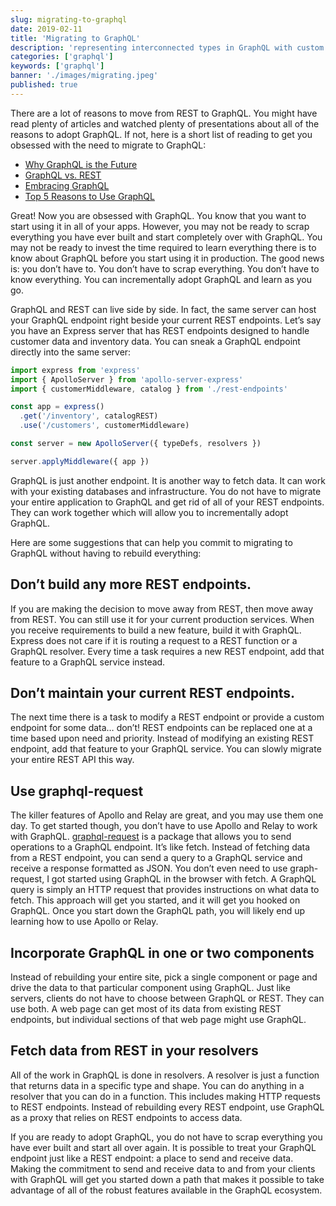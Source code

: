 ```yaml
---
slug: migrating-to-graphql
date: 2019-02-11
title: 'Migrating to GraphQL'
description: 'representing interconnected types in GraphQL with custom objects'
categories: ['graphql']
keywords: ['graphql']
banner: './images/migrating.jpeg'
published: true
---
```


There are a lot of reasons to move from REST to GraphQL. You might have read plenty of articles and watched plenty of presentations about all of the reasons to adopt GraphQL. If not, here is a short list of reading to get you obsessed with the need to migrate to GraphQL:

* [Why GraphQL is the Future](https://dev-blog.apollodata.com/why-graphql-is-the-future-3bec28193807)
* [GraphQL vs. REST](https://blog.apollographql.com/graphql-vs-rest-5d425123e34b)
* [Embracing GraphQL](https://www.gatsbyjs.org/blog/2017-09-26-embracing-graphql/)
* [Top 5 Reasons to Use GraphQL](https://www.prisma.io/blog/top-5-reasons-to-use-graphql-b60cfa683511)

Great! Now you are obsessed with GraphQL. You know that you want to start using it in all of your apps. However, you may not be ready to scrap everything you have ever built and start completely over with GraphQL. You may not be ready to invest the time required to learn everything there is to know about GraphQL before you start using it in production. The good news is: you don’t have to. You don’t have to scrap everything. You don’t have to know everything. You can incrementally adopt GraphQL and learn as you go.

GraphQL and REST can live side by side. In fact, the same server can host your GraphQL endpoint right beside your current REST endpoints. Let’s say you have an Express server that has REST endpoints designed to handle customer data and inventory data. You can sneak a GraphQL endpoint directly into the same server:

```javascript
import express from 'express'
import { ApolloServer } from 'apollo-server-express'
import { customerMiddleware, catalog } from './rest-endpoints'

const app = express()
  .get('/inventory', catalogREST)
  .use('/customers', customerMiddleware)

const server = new ApolloServer({ typeDefs, resolvers })

server.applyMiddleware({ app })

```

GraphQL is just another endpoint. It is another way to fetch data. It can work with your existing databases and infrastructure. You do not have to migrate your entire application to GraphQL and get rid of all of your REST endpoints. They can work together which will allow you to incrementally adopt GraphQL.

Here are some suggestions that can help you commit to migrating to GraphQL without having to rebuild everything:

## Don’t build any more REST endpoints.
If you are making the decision to move away from REST, then move away from REST. You can still use it for your current production services. When you receive requirements to build a new feature, build it with GraphQL. Express does not care if it is routing a request to a REST function or a GraphQL resolver. Every time a task requires a new REST endpoint, add that feature to a GraphQL service instead.

## Don’t maintain your current REST endpoints.
The next time there is a task to modify a REST endpoint or provide a custom endpoint for some data… don’t! REST endpoints can be replaced one at a time based upon need and priority. Instead of modifying an existing REST endpoint, add that feature to your GraphQL service. You can slowly migrate your entire REST API this way.

## Use graphql-request
The killer features of Apollo and Relay are great, and you may use them one day. To get started though, you don’t have to use Apollo and Relay to work with GraphQL. [graphql-request](https://www.npmjs.com/package/graphql-request) is a package that allows you to send operations to a GraphQL endpoint. It’s like fetch. Instead of fetching data from a REST endpoint, you can send a query to a GraphQL service and receive a response formatted as JSON. You don’t even need to use graph-request, I got started using GraphQL in the browser with fetch. A GraphQL query is simply an HTTP request that provides instructions on what data to fetch. This approach will get you started, and it will get you hooked on GraphQL. Once you start down the GraphQL path, you will likely end up learning how to use Apollo or Relay.

## Incorporate GraphQL in one or two components
Instead of rebuilding your entire site, pick a single component or page and drive the data to that particular component using GraphQL. Just like servers, clients do not have to choose between GraphQL or REST. They can use both. A web page can get most of its data from existing REST endpoints, but individual sections of that web page might use GraphQL.

## Fetch data from REST in your resolvers
All of the work in GraphQL is done in resolvers. A resolver is just a function that returns data in a specific type and shape. You can do anything in a resolver that you can do in a function. This includes making HTTP requests to REST endpoints. Instead of rebuilding every REST endpoint, use GraphQL as a proxy that relies on REST endpoints to access data.

If you are ready to adopt GraphQL, you do not have to scrap everything you have ever built and start all over again. It is possible to treat your GraphQL endpoint just like a REST endpoint: a place to send and receive data. Making the commitment to send and receive data to and from your clients with GraphQL will get you started down a path that makes it possible to take advantage of all of the robust features available in the GraphQL ecosystem.